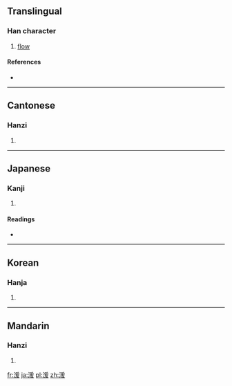 ==Translingual==

===Han character===
{{Han char|rn=85|rad=水|as=09|sn=12|four=3214<sub>7</sub>|canj=水月一水 (EBME)}}

# [[flow]]

====References====
* {{Han ref|kx=0638.190|dkj=17877|dj=1045.100|hdz=31682.040|uh=6E72|ud=28274|bh=B545|bd=46405}}

----

==Cantonese==

===Hanzi===
{{yue-hanzi|jyut=[[wun4]], [[jyun4]]|y=wun4, yun4}}

# {{defn|lang=yue|sort=水09}}

----

==Japanese==

===Kanji===
{{ja-kanji|grade=|rs=水09}}

# {{defn|lang=ja|sort=水09}}

====Readings====
* {{ja-readings|on=[[かん]] (kan), [[えん]] (en)|kun=[[きょい]] (kyoi)}}

----

==Korean==

===Hanja===
{{ko-hanja|hangeul=[[원]], [[환]]|eumhun=|rv=won, hwan|mr=wŏn, hwan|y=wen, hwan}}

# {{defn|lang=ko|sort=水09}}

----

==Mandarin==

===Hanzi===
{{cmn-hanzi|pin=[[yuán]] ([[yuan2]])|wg=yüan<sup>2</sup>}}

# {{defn|lang=cmn|sort=水09}}

[[fr:湲]]
[[ja:湲]]
[[pl:湲]]
[[zh:湲]]